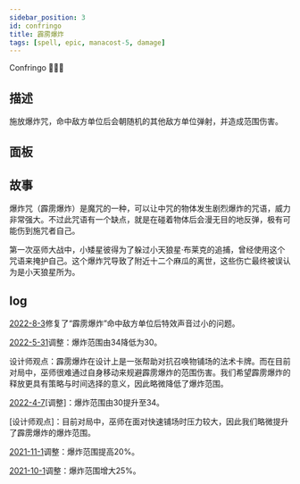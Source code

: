 ```yaml
---
sidebar_position: 3
id: confringo
title: 霹雳爆炸
tags: [spell, epic, manacost-5, damage]
---
```


Confringo 🤯🤯🤯

<!--truncate-->



<CardBasics cardKey={id}/>


## 描述

施放爆炸咒，命中敌方单位后会朝随机的其他敌方单位弹射，并造成范围伤害。

## 面板


<LevelComponent/>


<CardDynamicTable cardKey={id}/>


<CardComplexTable cardKey={id}/>


## 故事

爆炸咒（霹雳爆炸）是魔咒的一种，可以让中咒的物体发生剧烈爆炸的咒语，威力非常强大。不过此咒语有一个缺点，就是在碰着物体后会漫无目的地反弹，极有可能伤到施咒者自己。

第一次巫师大战中，小矮星彼得为了躲过小天狼星·布莱克的追捕，曾经使用这个咒语来掩护自己。这个爆炸咒导致了附近十二个麻瓜的离世，这些伤亡最终被误认为是小天狼星所为。


## log

[2022-8-3](/blog/220803-update-annc#fix)修复了“霹雳爆炸”命中敌方单位后特效声音过小的问题。

[2022-5-31](/blog/230601-update-annc#adjustment)调整：爆炸范围由34降低为30。

设计师观点：霹雳爆炸在设计上是一张帮助对抗召唤物铺场的法术卡牌。而在目前对局中，巫师很难通过自身移动来规避霹雳爆炸的范围伤害。我们希望霹雳爆炸的释放更具有策略与时间选择的意义，因此略微降低了爆炸范围。

[2022-4-7](/blog/220407-update-annc#adjustment)[调整]：爆炸范围由30提升至34。

[设计师观点]：目前对局中，巫师在面对快速铺场时压力较大，因此我们略微提升了霹雳爆炸的爆炸范围。

[2021-11-1](/blog/211101-append-annc#adjustment)调整：爆炸范围提高20%。

[2021-10-1](/blog/211001-update-annc#adjustment)调整：爆炸范围增大25%。

